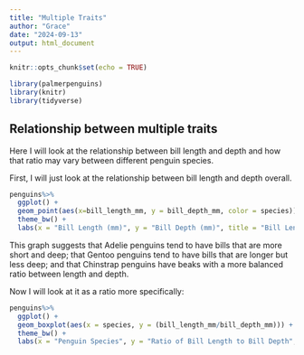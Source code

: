 ```yaml
---
title: "Multiple Traits"
author: "Grace"
date: "2024-09-13"
output: html_document
---
```


```r
knitr::opts_chunk$set(echo = TRUE)
```

``` r
library(palmerpenguins)
library(knitr)
library(tidyverse)
```


## Relationship between multiple traits  
Here I will look at the relationship between bill length and depth and how that ratio may vary between different penguin species.  

First, I will just look at the relationship between bill length and depth overall.
```r
penguins%>%
  ggplot() +
  geom_point(aes(x=bill_length_mm, y = bill_depth_mm, color = species)) +
  theme_bw() +
  labs(x = "Bill Length (mm)", y = "Bill Depth (mm)", title = "Bill Length vs. Depth in Three Species of Penguin")
```

This graph suggests that Adelie penguins tend to have bills that are more short and deep; that Gentoo penguins tend to have bills that are longer but less deep; and that Chinstrap penguins have beaks with a more balanced ratio between length and depth.


Now I will look at it as a ratio more specifically:  
```r
penguins%>%
  ggplot() +
  geom_boxplot(aes(x = species, y = (bill_length_mm/bill_depth_mm))) +
  theme_bw() +
  labs(x = "Penguin Species", y = "Ratio of Bill Length to Bill Depth", title = "Penguin Beak Dimensions by Species")
```
